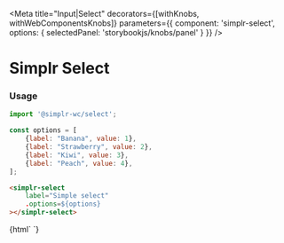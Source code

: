 
<Meta
  title="Input|Select"
  decorators={[withKnobs, withWebComponentsKnobs]}
  parameters={{ component: 'simplr-select', options: { selectedPanel: 'storybookjs/knobs/panel' } }}
/>

# Simplr Select

### Usage

```js
import '@simplr-wc/select';

const options = [
    {label: "Banana", value: 1},
    {label: "Strawberry", value: 2},
    {label: "Kiwi", value: 3},
    {label: "Peach", value: 4},
];
```

```html
<simplr-select
    label="Simple select"
    .options=${options}
></simplr-select>
```


<Story name="Select">
  {html`
    <simplr-select
        label="Simple select"
        .options=${[
                       {label: "Banana", value: 1},
                       {label: "Strawberry", value: 2},
                       {label: "Kiwi", value: 3},
                       {label: "Peach", value: 4},
                   ]}
    ></simplr-select>
  `}
</Story>

<Props of="simplr-select" />
